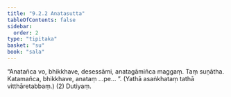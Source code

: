 ```yaml
---
title: "9.2.2 Anatasutta"
tableOfContents: false
sidebar:
  order: 2
type: "tipitaka"
basket: "su"
book: "sala"
---
```



<DynamicBreadcrumb />

<Division number="378" book="sala" bookNo="13" page="541">

<Paragraph number="1708" book="sala">
“Anatañca vo, bhikkhave, desessāmi, anatagāmiñca maggaṃ. Taṃ suṇātha. Katamañca, bhikkhave, anataṃ …pe… ”. (Yathā asaṅkhataṃ tathā vitthāretabbaṃ.) (2)

</Paragraph>
</Division>

<Paragraph number="1709" type="center" book="sala">
Dutiyaṃ.
</Paragraph>
